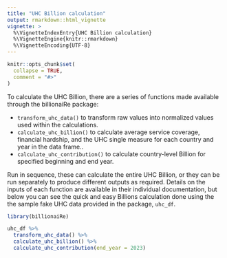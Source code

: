 ```yaml
---
title: "UHC Billion calculation"
output: rmarkdown::html_vignette
vignette: >
  %\VignetteIndexEntry{UHC Billion calculation}
  %\VignetteEngine{knitr::rmarkdown}
  %\VignetteEncoding{UTF-8}
---
```


```r
knitr::opts_chunk$set(
  collapse = TRUE,
  comment = "#>"
)
```


To calculate the UHC Billion, there are a series of functions made available through
the billionaiRe package:

* `transform_uhc_data()` to transform raw values into normalized values used within the calculations.
* `calculate_uhc_billion()` to calculate average service coverage, financial hardship, and the UHC single measure for each country and year in the data frame..
* `calculate_uhc_contribution()` to calculate country-level Billion for specified beginning and end year.

Run in sequence, these can calculate the entire UHC Billion, or they can be run separately
to produce different outputs as required. Details on the inputs of each function are
available in their individual documentation, but below you can see the quick
and easy Billions calculation done using the the sample fake UHC data provided
in the package, `uhc_df`.

```r
library(billionaiRe)

uhc_df %>%
  transform_uhc_data() %>%
  calculate_uhc_billion() %>%
  calculate_uhc_contribution(end_year = 2023)
```
